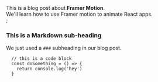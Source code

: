 
<div>
  This is a blog post about <strong>Framer Motion</strong>. <br />
  We'll learn how to use Framer motion to animate React apps.
</div>
;

<br />

### This is a Markdown sub-heading

We just used a `###` subheading in our blog post.

```
  // this is a code block
  const doSomething = () => {
    return console.log('hey')
  }
```
